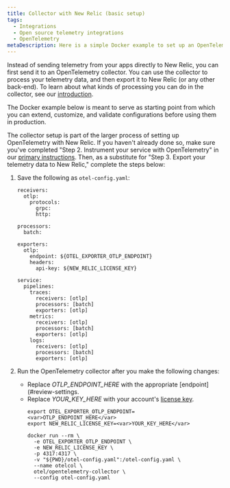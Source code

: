 ```yaml
---
title: Collector with New Relic (basic setup)
tags:
  - Integrations
  - Open source telemetry integrations
  - OpenTelemetry
metaDescription: Here is a simple Docker example to set up an OpenTelemetry collector.
---
```


Instead of sending telemetry from your apps directly to New Relic, you can first send it to an OpenTelemetry collector. You can use the collector to process your telemetry data, and then export it to New Relic (or any other back-end). To learn about what kinds of processing you can do in the collector, see our [introduction](/docs/more-integrations/open-source-telemetry-integrations/opentelemetry/collector/opentelemetry-collector-intro).

The Docker example below is meant to serve as starting point from which you can extend, customize, and validate configurations before using them in production.

The collector setup is part of the larger process of setting up OpenTelemetry with New Relic. If you haven't already done so, make sure you've completed "Step 2. Instrument your service with OpenTelemetry" in our [primary instructions](/docs/more-integrations/open-source-telemetry-integrations/opentelemetry/opentelemetry-quick-start/#instrument). Then, as a substitute for "Step 3. Export your telemetry data to New Relic," complete the steps below:

1. Save the following as `otel-config.yaml`:

    ```
    receivers:
      otlp:
        protocols:
          grpc:
          http:

    processors:
      batch:

    exporters:
      otlp:
        endpoint: ${OTEL_EXPORTER_OTLP_ENDPOINT}
        headers:
          api-key: ${NEW_RELIC_LICENSE_KEY}

    service:
      pipelines:
        traces:
          receivers: [otlp]
          processors: [batch]
          exporters: [otlp]
        metrics:
          receivers: [otlp]
          processors: [batch]
          exporters: [otlp]
        logs:
          receivers: [otlp]
          processors: [batch]
          exporters: [otlp]
    ```
2. Run the OpenTelemetry collector after you make the following changes:
   * Replace <var>OTLP_ENDPOINT_HERE</var> with the appropriate [endpoint](#review-settings.
   * Replace <var>YOUR_KEY_HERE</var> with your account's [license key](https://one.newrelic.com/launcher/api-keys-ui.launcher).
      ```
      export OTEL_EXPORTER_OTLP_ENDPOINT=<var>OTLP_ENDPOINT_HERE</var>
      export NEW_RELIC_LICENSE_KEY=<var>YOUR_KEY_HERE</var>

      docker run --rm \
        -e OTEL_EXPORTER_OTLP_ENDPOINT \
        -e NEW_RELIC_LICENSE_KEY \
        -p 4317:4317 \
        -v "${PWD}/otel-config.yaml":/otel-config.yaml \
        --name otelcol \
        otel/opentelemetry-collector \
        --config otel-config.yaml
      ```




